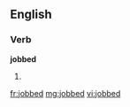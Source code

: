 ==English==

===Verb===
'''jobbed'''

# {{past of|[[job]]}}

[[fr:jobbed]]
[[mg:jobbed]]
[[vi:jobbed]]